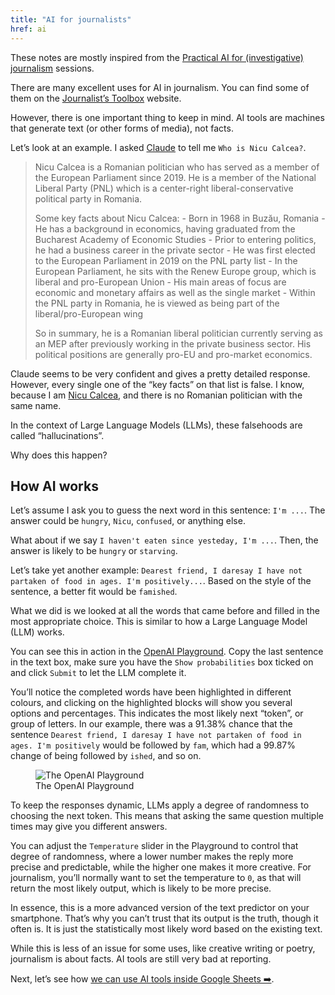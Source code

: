 ```yaml
---
title: "AI for journalists"
href: ai
---
```


::: callout-note
These notes are mostly inspired from the [Practical AI for (investigative) journalism](https://www.eventbrite.com/e/practical-ai-for-investigative-journalism-tickets-880990695887){target="_blank"} sessions.
:::

There are many excellent uses for AI in journalism. You can find some of them on the [Journalist's Toolbox](https://journaliststoolbox.ai/){target="_blank"} website.

However, there is one important thing to keep in mind. AI tools are machines that generate text (or other forms of media), not facts.

Let's look at an example. I asked [Claude](https://claude.ai/){target="_blank"} to tell me `Who is Nicu Calcea?`.

> Nicu Calcea is a Romanian politician who has served as a member of the European Parliament since 2019. He is a member of the National Liberal Party (PNL) which is a center-right liberal-conservative political party in Romania.
>
> Some key facts about Nicu Calcea: - Born in 1968 in Buzău, Romania - He has a background in economics, having graduated from the Bucharest Academy of Economic Studies - Prior to entering politics, he had a business career in the private sector - He was first elected to the European Parliament in 2019 on the PNL party list - In the European Parliament, he sits with the Renew Europe group, which is liberal and pro-European Union - His main areas of focus are economic and monetary affairs as well as the single market - Within the PNL party in Romania, he is viewed as being part of the liberal/pro-European wing
>
> So in summary, he is a Romanian liberal politician currently serving as an MEP after previously working in the private business sector. His political positions are generally pro-EU and pro-market economics.

Claude seems to be very confident and gives a pretty detailed response. However, every single one of the "key facts" on that list is false. I know, because I am [Nicu Calcea](https://nicu.md/){target="_blank"}, and there is no Romanian politician with the same name.

In the context of Large Language Models (LLMs), these falsehoods are called "hallucinations".

Why does this happen?

## How AI works

Let's assume I ask you to guess the next word in this sentence: `I'm ...`. The answer could be `hungry`, `Nicu`, `confused`, or anything else.

What about if we say `I haven't eaten since yesteday, I'm ...`. Then, the answer is likely to be `hungry` or `starving`.

Let's take yet another example: `Dearest friend, I daresay I have not partaken of food in ages. I'm positively...`. Based on the style of the sentence, a better fit would be `famished`.

What we did is we looked at all the words that came before and filled in the most appropriate choice. This is similar to how a Large Language Model (LLM) works.

You can see this in action in the [OpenAI Playground](https://platform.openai.com/playground?mode=complete){target="_blank"}. Copy the last sentence in the text box, make sure you have the `Show probabilities` box ticked on and click `Submit` to let the LLM complete it.

You'll notice the completed words have been highlighted in different colours, and clicking on the highlighted blocks will show you several options and percentages. This indicates the most likely next "token", or group of letters. In our example, there was a 91.38% chance that the sentence `Dearest friend, I daresay I have not partaken of food in ages. I'm positively` would be followed by `fam`, which had a 99.87% change of being followed by `ished`, and so on.

![The OpenAI Playground](/images/gpt-tokens.png)

To keep the responses dynamic, LLMs apply a degree of randomness to choosing the next token. This means that asking the same question multiple times may give you different answers.

You can adjust the `Temperature` slider in the Playground to control that degree of randomness, where a lower number makes the reply more precise and predictable, while the higher one makes it more creative. For journalism, you'll normally want to set the temperature to `0`, as that will return the most likely output, which is likely to be more precise.

In essence, this is a more advanced version of the text predictor on your smartphone. That's why you can't trust that its output is the truth, though it often is. It is just the statistically most likely word based on the existing text.

While this is less of an issue for some uses, like creative writing or poetry, journalism is about facts. AI tools are still very bad at reporting.

Next, let's see how [we can use AI tools inside Google Sheets ➡️](/ai/google-sheets.html).
